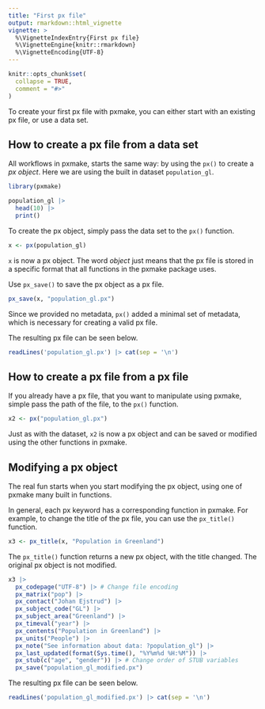 ```yaml
---
title: "First px file"
output: rmarkdown::html_vignette
vignette: >
  %\VignetteIndexEntry{First px file}
  %\VignetteEngine{knitr::rmarkdown}
  %\VignetteEncoding{UTF-8}
---
```


```r
knitr::opts_chunk$set(
  collapse = TRUE,
  comment = "#>"
)
```

To create your first px file with pxmake, you can either start with an existing px file, or use a data set.

## How to create a px file from a data set

All workflows in pxmake, starts the same way: by using the `px()` to create a *px object*. Here we are using the built in dataset `population_gl`.

```r
library(pxmake)

population_gl |>
  head(10) |>
  print()
```

To create the px object, simply pass the data set to the `px()` function.

```r
x <- px(population_gl)
```

`x` is now a px object. The word *object* just means that the px file is stored in a specific format that all functions in the pxmake package uses.

Use `px_save()` to save the px object as a px file.

```r
px_save(x, "population_gl.px")
```

Since we provided no metadata, `px()` added a minimal set of metadata, which is necessary for creating a valid px file.

The resulting px file can be seen below.

```r
readLines('population_gl.px') |> cat(sep = '\n')
```

## How to create a px file from a px file

If you already have a px file, that you want to manipulate using pxmake, simple pass the path of the file, to the `px()` function.

```r
x2 <- px("population_gl.px")
```

Just as with the dataset, `x2` is now a px object and can be saved or modified using the other functions in pxmake.


## Modifying a px object

The real fun starts when you start modifying the px object, using one of pxmake many built in functions.

In general, each px keyword has a corresponding function in pxmake. For example, to change the title of the px file, you can use the `px_title()` function.

```r
x3 <- px_title(x, "Population in Greenland")
```

The `px_title()` function returns a new px object, with the title changed. The original px object is not modified.


```r
x3 |>
  px_codepage("UTF-8") |> # Change file encoding  
  px_matrix("pop") |>
  px_contact("Johan Ejstrud") |>
  px_subject_code("GL") |>
  px_subject_area("Greenland") |>
  px_timeval("year") |>
  px_contents("Population in Greenland") |>
  px_units("People") |>
  px_note("See information about data: ?population_gl") |>
  px_last_updated(format(Sys.time(), "%Y%m%d %H:%M")) |>
  px_stub(c("age", "gender")) |> # Change order of STUB variables
  px_save("population_gl_modified.px")
```

The resulting px file can be seen below.

```r
readLines('population_gl_modified.px') |> cat(sep = '\n')
```




